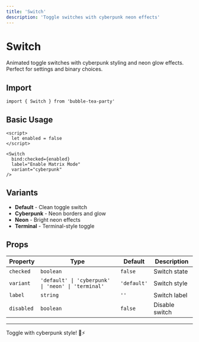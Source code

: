 ```yaml
---
title: 'Switch'
description: 'Toggle switches with cyberpunk neon effects'
---
```


# Switch

Animated toggle switches with cyberpunk styling and neon glow effects. Perfect for settings and binary choices.

## Import

```svelte
import { Switch } from 'bubble-tea-party'
```

## Basic Usage

```svelte
<script>
  let enabled = false
</script>

<Switch 
  bind:checked={enabled}
  label="Enable Matrix Mode"
  variant="cyberpunk"
/>
```

## Variants

- **Default** - Clean toggle switch
- **Cyberpunk** - Neon borders and glow
- **Neon** - Bright neon effects
- **Terminal** - Terminal-style toggle

## Props

| Property | Type | Default | Description |
|----------|------|---------|-------------|
| `checked` | `boolean` | `false` | Switch state |
| `variant` | `'default' \| 'cyberpunk' \| 'neon' \| 'terminal'` | `'default'` | Switch style |
| `label` | `string` | `''` | Switch label |
| `disabled` | `boolean` | `false` | Disable switch |

---

Toggle with cyberpunk style! 🔄⚡